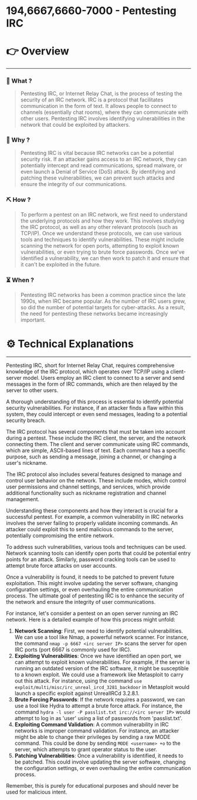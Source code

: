 # 194,6667,6660-7000 - Pentesting IRC


# 👉 Overview

---

### 👀 What ?

> Pentesting IRC, or Internet Relay Chat, is the process of testing the security of an IRC network. IRC is a protocol that facilitates communication in the form of text. It allows people to connect to channels (essentially chat rooms), where they can communicate with other users. Pentesting IRC involves identifying vulnerabilities in the network that could be exploited by attackers.
> 

### 🧐 Why ?

> Pentesting IRC is vital because IRC networks can be a potential security risk. If an attacker gains access to an IRC network, they can potentially intercept and read communications, spread malware, or even launch a Denial of Service (DoS) attack. By identifying and patching these vulnerabilities, we can prevent such attacks and ensure the integrity of our communications.
> 

### ⛏️ How ?

> To perform a pentest on an IRC network, we first need to understand the underlying protocols and how they work. This involves studying the IRC protocol, as well as any other relevant protocols (such as TCP/IP). Once we understand these protocols, we can use various tools and techniques to identify vulnerabilities. These might include scanning the network for open ports, attempting to exploit known vulnerabilities, or even trying to brute force passwords. Once we've identified a vulnerability, we can then work to patch it and ensure that it can't be exploited in the future.
> 

### ⏳ When ?

> Pentesting IRC networks has been a common practice since the late 1990s, when IRC became popular. As the number of IRC users grew, so did the number of potential targets for cyber-attacks. As a result, the need for pentesting these networks became increasingly important.
> 

# ⚙️ Technical Explanations

---

Pentesting IRC, short for Internet Relay Chat, requires comprehensive knowledge of the IRC protocol, which operates over TCP/IP using a client-server model. Users employ an IRC client to connect to a server and send messages in the form of IRC commands, which are then relayed by the server to other users.

A thorough understanding of this process is essential to identify potential security vulnerabilities. For instance, if an attacker finds a flaw within this system, they could intercept or even send messages, leading to a potential security breach.

The IRC protocol has several components that must be taken into account during a pentest. These include the IRC client, the server, and the network connecting them. The client and server communicate using IRC commands, which are simple, ASCII-based lines of text. Each command has a specific purpose, such as sending a message, joining a channel, or changing a user's nickname.

The IRC protocol also includes several features designed to manage and control user behavior on the network. These include modes, which control user permissions and channel settings, and services, which provide additional functionality such as nickname registration and channel management.

Understanding these components and how they interact is crucial for a successful pentest. For example, a common vulnerability in IRC networks involves the server failing to properly validate incoming commands. An attacker could exploit this to send malicious commands to the server, potentially compromising the entire network.

To address such vulnerabilities, various tools and techniques can be used. Network scanning tools can identify open ports that could be potential entry points for an attack. Similarly, password cracking tools can be used to attempt brute force attacks on user accounts.

Once a vulnerability is found, it needs to be patched to prevent future exploitation. This might involve updating the server software, changing configuration settings, or even overhauling the entire communication process. The ultimate goal of pentesting IRC is to enhance the security of the network and ensure the integrity of user communications.

For instance, let's consider a pentest on an open server running an IRC network. Here is a detailed example of how this process might unfold:

1. **Network Scanning**: First, we need to identify potential vulnerabilities. We can use a tool like Nmap, a powerful network scanner. For instance, the command `nmap -p 6667 <irc server IP>` scans the server for open IRC ports (port 6667 is commonly used for IRC).
2. **Exploiting Vulnerabilities**: Once we have identified an open port, we can attempt to exploit known vulnerabilities. For example, if the server is running an outdated version of the IRC software, it might be susceptible to a known exploit. We could use a framework like Metasploit to carry out this attack. For instance, using the command `use exploit/multi/misc/irc_unreal_ircd_3281_backdoor` in Metasploit would launch a specific exploit against UnrealIRCd 3.2.8.1.
3. **Brute Forcing Passwords**: If the network requires a password, we can use a tool like Hydra to attempt a brute force attack. For instance, the command `hydra -l user -P passlist.txt irc://<irc server IP>` would attempt to log in as 'user' using a list of passwords from 'passlist.txt'.
4. **Exploiting Command Validation**: A common vulnerability in IRC networks is improper command validation. For instance, an attacker might be able to change their privileges by sending a raw MODE command. This could be done by sending `MODE <username> +o` to the server, which attempts to grant operator status to the user.
5. **Patching Vulnerabilities**: Once a vulnerability is identified, it needs to be patched. This could involve updating the server software, changing the configuration settings, or even overhauling the entire communication process.

Remember, this is purely for educational purposes and should never be used for malicious intent.
